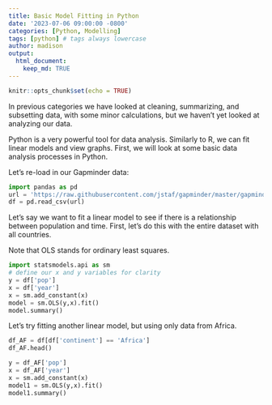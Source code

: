 ```yaml
---
title: Basic Model Fitting in Python
date: '2023-07-06 09:00:00 -0800'
categories: [Python, Modelling]
tags: [python] # tags always lowercase
author: madison
output:
  html_document:
    keep_md: TRUE
---
```


```r
knitr::opts_chunk$set(echo = TRUE)
```

In previous categories we have looked at cleaning, summarizing, and subsetting data, with some minor calculations, but we haven’t yet looked at analyzing our data.

Python is a very powerful tool for data analysis. Similarly to R, we can fit linear models and view graphs. First, we will look at some basic data analysis processes in Python.

Let’s re-load in our Gapminder data:

```python
import pandas as pd
url = 'https://raw.githubusercontent.com/jstaf/gapminder/master/gapminder/gapminder.csv'
df = pd.read_csv(url)
```

Let’s say we want to fit a linear model to see if there is a relationship between population and time. First, let’s do this with the entire dataset with all countries. 

Note that OLS stands for ordinary least squares.

```python
import statsmodels.api as sm
# define our x and y variables for clarity
y = df['pop']
x = df['year']
x = sm.add_constant(x)
model = sm.OLS(y,x).fit()
model.summary()
```

Let’s try fitting another linear model, but using only data from Africa.

```python
df_AF = df[df['continent'] == 'Africa']
df_AF.head()

y = df_AF['pop']
x = df_AF['year']
x = sm.add_constant(x)
model1 = sm.OLS(y,x).fit()
model1.summary()
```

